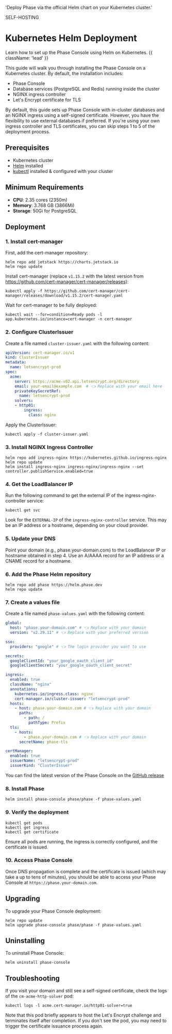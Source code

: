 
'Deploy Phase via the official Helm chart on your Kubernetes cluster.'

<Tag variant="small">SELF-HOSTING</Tag>

# Kubernetes Helm Deployment

Learn how to set up the Phase Console using Helm on Kubernetes. {{ className: 'lead' }}

This guide will walk you through installing the Phase Console on a Kubernetes cluster. By default, the installation includes:

- Phase Console
- Database services (PostgreSQL and Redis) running inside the cluster
- NGINX ingress controller
- Let's Encrypt certificate for TLS

By default, this guide sets up Phase Console with in-cluster databases and an NGINX ingress using a self-signed certificate. However, you have the flexibility to use external databases if preferred. If you're using your own ingress controller and TLS certificates, you can skip steps 1 to 5 of the deployment process.

## Prerequisites

- Kubernetes cluster
- [Helm](https://helm.sh/docs/intro/install/) installed
- [kubectl](https://kubernetes.io/docs/tasks/tools/#kubectl) installed & configured with your cluster

## Minimum Requirements

- **CPU**: 2.35 cores (2350m)
- **Memory**: 3.768 GB (3866Mi)
- **Storage**: 50Gi for PostgreSQL

## Deployment

### 1. Install cert-manager

First, add the cert-manager repository:

```fish
helm repo add jetstack https://charts.jetstack.io
helm repo update
```

Install cert-manager (replace `v1.15.2` with the latest version from https://github.com/cert-manager/cert-manager/releases):

```fish
kubectl apply -f https://github.com/cert-manager/cert-manager/releases/download/v1.15.2/cert-manager.yaml
```

Wait for cert-manager to be fully deployed:

```fish
kubectl wait --for=condition=Ready pods -l app.kubernetes.io/instance=cert-manager -n cert-manager
```

### 2. Configure ClusterIssuer

Create a file named `cluster-issuer.yaml` with the following content:

```yaml
apiVersion: cert-manager.io/v1
kind: ClusterIssuer
metadata:
  name: letsencrypt-prod
spec:
  acme:
    server: https://acme-v02.api.letsencrypt.org/directory
    email: your-email@example.com  # 👈 Replace with your email here
    privateKeySecretRef:
      name: letsencrypt-prod
    solvers:
    - http01:
        ingress:
          class: nginx
```

Apply the ClusterIssuer:

```fish
kubectl apply -f cluster-issuer.yaml
```

### 3. Install NGINX Ingress Controller

```fish
helm repo add ingress-nginx https://kubernetes.github.io/ingress-nginx
helm repo update
helm install ingress-nginx ingress-nginx/ingress-nginx --set controller.publishService.enabled=true
```

### 4. Get the LoadBalancer IP

Run the following command to get the external IP of the ingress-nginx-controller service:

```fish
kubectl get svc
```

Look for the `EXTERNAL-IP` of the `ingress-nginx-controller` service. This may be an IP address or a hostname, depending on your cloud provider.

### 5. Update your DNS

Point your domain (e.g., phase.your-domain.com) to the LoadBalancer IP or hostname obtained in step 4. Use an A/AAAA record for an IP address or a CNAME record for a hostname.

### 6. Add the Phase Helm repository

```fish
helm repo add phase https://helm.phase.dev
helm repo update
```

### 7. Create a values file

Create a file named `phase-values.yaml` with the following content:

```yaml
global:
  host: "phase.your-domain.com" # 👈 Replace with your domain
  version: "v2.29.11" # 👈 Replace with your preferred version

sso:
  providers: "google" # 👈 The login provider you want to use

secrets:
  googleClientId: "your_google_oauth_client_id"
  googleClientSecret: "your_google_oauth_client_secret"

ingress:
  enabled: true
  className: "nginx"
  annotations:
    kubernetes.io/ingress.class: nginx
    cert-manager.io/cluster-issuer: "letsencrypt-prod"
  hosts:
    - host: phase.your-domain.com # 👈 Replace with your domain
      paths:
        - path: /
          pathType: Prefix
  tls:
    - hosts:
        - phase.your-domain.com # 👈 Replace with your domain
      secretName: phase-tls

certManager:
  enabled: true
  issuerName: "letsencrypt-prod"
  issuerKind: "ClusterIssuer"
```

You can find the latest version of the Phase Console on the [GitHub release](https://github.com/phasehq/console/releases)

### 8. Install Phase

```fish
helm install phase-console phase/phase -f phase-values.yaml
```

### 9. Verify the deployment

```fish
kubectl get pods
kubectl get ingress
kubectl get certificate
```

Ensure all pods are running, the ingress is correctly configured, and the certificate is issued.

### 10. Access Phase Console

Once DNS propagation is complete and the certificate is issued (which may take a up to tens of minutes), you should be able to access your Phase Console at `https://phase.your-domain.com`.

## Upgrading

To upgrade your Phase Console deployment:

```fish
helm repo update
helm upgrade phase-console phase/phase -f phase-values.yaml
```

## Uninstalling

To uninstall Phase Console:

```fish
helm uninstall phase-console
```

## Troubleshooting

If you visit your domain and still see a self-signed certificate, check the logs of the `cm-acme-http-solver` pod:

```fish
kubectl logs -l acme.cert-manager.io/http01-solver=true
```

Note that this pod briefly appears to host the Let's Encrypt challenge and terminates itself after completion. If you don't see the pod, you may need to trigger the certificate issuance process again.
